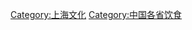 {{Catnav|頁面分類|各種主題的頁面分類|按國家分類|各國飲食|中國飲食}}
{{Catnav|頁面分類|各種主題的頁面分類|依中国各省来作的分类|中国各省文化|上海文化}}
{{Commons category|Cuisine of Shanghai}}

[[Category:上海文化|Category:上海文化]]
[[Category:中国各省饮食|Category:中国各省饮食]]